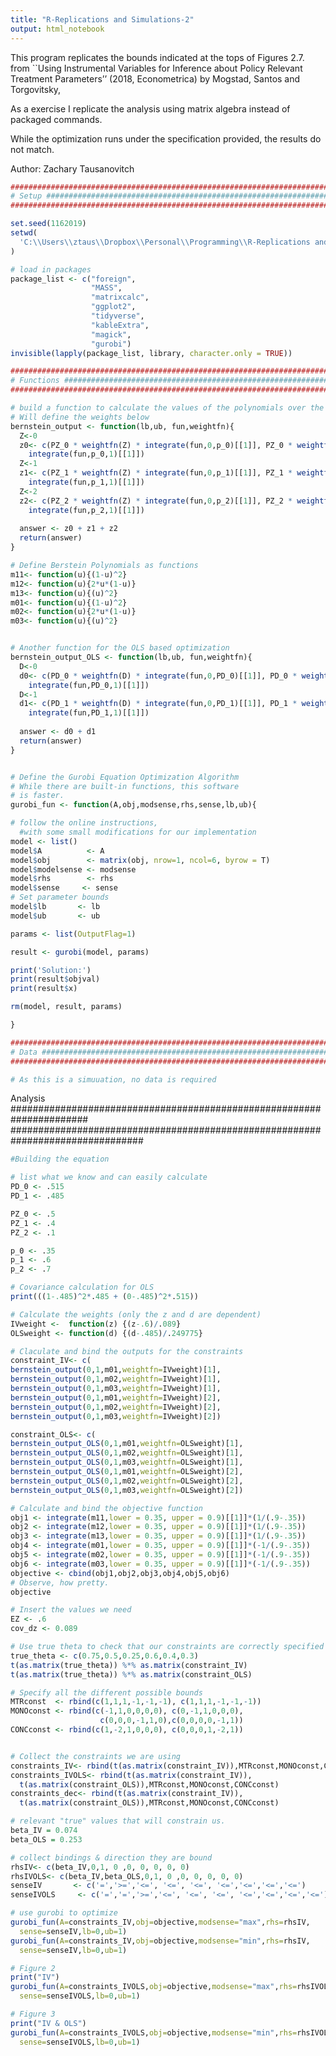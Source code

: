 ```yaml
---
title: "R-Replications and Simulations-2"
output: html_notebook
---
```

This program replicates the bounds indicated at the tops of Figures 2.7. from ``Using Instrumental Variables for Inference about Policy Relevant Treatment Parameters'' (2018, Econometrica) by Mogstad, Santos and Torgovitsky,

As a exercise I replicate the analysis using matrix algebra instead of packaged commands.

While the optimization runs under the specification provided, the results do not match.

Author: Zachary Tausanovitch 


```r

################################################################################
# Setup ########################################################################
################################################################################

set.seed(1162019)
setwd(
  'C:\\Users\\ztaus\\Dropbox\\Personal\\Programming\\R-Replications and Simulations-1'
)

# load in packages
package_list <- c("foreign", 
                  "MASS",
                  "matrixcalc",
                  "ggplot2",
                  "tidyverse",
                  "kableExtra",
                  "magick",
                  "gurobi")
invisible(lapply(package_list, library, character.only = TRUE))

```


```r
################################################################################
# Functions ####################################################################
################################################################################

# build a function to calculate the values of the polynomials over the support using the relevant weights 
# Will define the weights below
bernstein_output <- function(lb,ub, fun,weightfn){
  Z<-0
  z0<- c(PZ_0 * weightfn(Z) * integrate(fun,0,p_0)[[1]], PZ_0 * weightfn(Z) * 
    integrate(fun,p_0,1)[[1]])
  Z<-1
  z1<- c(PZ_1 * weightfn(Z) * integrate(fun,0,p_1)[[1]], PZ_1 * weightfn(Z) * 
    integrate(fun,p_1,1)[[1]])
  Z<-2
  z2<- c(PZ_2 * weightfn(Z) * integrate(fun,0,p_2)[[1]], PZ_2 * weightfn(Z) * 
    integrate(fun,p_2,1)[[1]])
  
  answer <- z0 + z1 + z2
  return(answer)
}

# Define Berstein Polynomials as functions
m11<- function(u){(1-u)^2}
m12<- function(u){2*u*(1-u)}
m13<- function(u){(u)^2}
m01<- function(u){(1-u)^2}
m02<- function(u){2*u*(1-u)}
m03<- function(u){(u)^2}


# Another function for the OLS based optimization
bernstein_output_OLS <- function(lb,ub, fun,weightfn){
  D<-0
  d0<- c(PD_0 * weightfn(D) * integrate(fun,0,PD_0)[[1]], PD_0 * weightfn(D) * 
    integrate(fun,PD_0,1)[[1]])
  D<-1
  d1<- c(PD_1 * weightfn(D) * integrate(fun,0,PD_1)[[1]], PD_1 * weightfn(D) * 
    integrate(fun,PD_1,1)[[1]])
  
  answer <- d0 + d1
  return(answer)
}


# Define the Gurobi Equation Optimization Algorithm
# While there are built-in functions, this software
# is faster.
gurobi_fun <- function(A,obj,modsense,rhs,sense,lb,ub){

# follow the online instructions, 
  #with some small modifications for our implementation
model <- list()
model$A          <- A 
model$obj        <- matrix(obj, nrow=1, ncol=6, byrow = T)
model$modelsense <- modsense
model$rhs        <- rhs
model$sense     <- sense
# Set parameter bounds 
model$lb       <- lb
model$ub       <- ub

params <- list(OutputFlag=1)

result <- gurobi(model, params)

print('Solution:')
print(result$objval)
print(result$x)

rm(model, result, params)

}

```



```r
################################################################################
# Data #########################################################################
################################################################################

# As this is a simuuation, no data is required
```


################################################################################
 Analysis ######################################################################
################################################################################



```r
#Building the equation

# list what we know and can easily calculate
PD_0 <- .515
PD_1 <- .485

PZ_0 <- .5
PZ_1 <- .4
PZ_2 <- .1

p_0 <- .35
p_1 <- .6
p_2 <- .7

# Covariance calculation for OLS
print(((1-.485)^2*.485 + (0-.485)^2*.515))

# Calculate the weights (only the z and d are dependent)
IVweight <-  function(z) {(z-.6)/.089}
OLSweight <- function(d) {(d-.485)/.249775}

# Claculate and bind the outputs for the constraints
constraint_IV<- c(
bernstein_output(0,1,m01,weightfn=IVweight)[1],
bernstein_output(0,1,m02,weightfn=IVweight)[1],
bernstein_output(0,1,m03,weightfn=IVweight)[1],
bernstein_output(0,1,m01,weightfn=IVweight)[2],
bernstein_output(0,1,m02,weightfn=IVweight)[2],
bernstein_output(0,1,m03,weightfn=IVweight)[2])

constraint_OLS<- c(
bernstein_output_OLS(0,1,m01,weightfn=OLSweight)[1],
bernstein_output_OLS(0,1,m02,weightfn=OLSweight)[1],
bernstein_output_OLS(0,1,m03,weightfn=OLSweight)[1],
bernstein_output_OLS(0,1,m01,weightfn=OLSweight)[2],
bernstein_output_OLS(0,1,m02,weightfn=OLSweight)[2],
bernstein_output_OLS(0,1,m03,weightfn=OLSweight)[2])

# Calculate and bind the objective function
obj1 <- integrate(m11,lower = 0.35, upper = 0.9)[[1]]*(1/(.9-.35))
obj2 <- integrate(m12,lower = 0.35, upper = 0.9)[[1]]*(1/(.9-.35))
obj3 <- integrate(m13,lower = 0.35, upper = 0.9)[[1]]*(1/(.9-.35))
obj4 <- integrate(m01,lower = 0.35, upper = 0.9)[[1]]*(-1/(.9-.35))
obj5 <- integrate(m02,lower = 0.35, upper = 0.9)[[1]]*(-1/(.9-.35))
obj6 <- integrate(m03,lower = 0.35, upper = 0.9)[[1]]*(-1/(.9-.35))
objective <- cbind(obj1,obj2,obj3,obj4,obj5,obj6)
# Observe, how pretty. 
objective

# Insert the values we need 
EZ <- .6
cov_dz <- 0.089

# Use true theta to check that our constraints are correctly specified
true_theta <- c(0.75,0.5,0.25,0.6,0.4,0.3)
t(as.matrix(true_theta)) %*% as.matrix(constraint_IV)
t(as.matrix(true_theta)) %*% as.matrix(constraint_OLS)

# Specify all the different possible bounds
MTRconst  <- rbind(c(1,1,1,-1,-1,-1), c(1,1,1,-1,-1,-1))
MONOconst <- rbind(c(-1,1,0,0,0,0), c(0,-1,1,0,0,0), 
                    c(0,0,0,-1,1,0),c(0,0,0,0,-1,1))
CONCconst <- rbind(c(1,-2,1,0,0,0), c(0,0,0,1,-2,1))


# Collect the constraints we are using 
constraints_IV<- rbind(t(as.matrix(constraint_IV)),MTRconst,MONOconst,CONCconst)
constraints_IVOLS<- rbind(t(as.matrix(constraint_IV)),
  t(as.matrix(constraint_OLS)),MTRconst,MONOconst,CONCconst)
constraints_dec<- rbind(t(as.matrix(constraint_IV)),
  t(as.matrix(constraint_OLS)),MTRconst,MONOconst,CONCconst)

# relevant "true" values that will constrain us. 
beta_IV = 0.074
beta_OLS = 0.253

# collect bindings & direction they are bound 
rhsIV<- c(beta_IV,0,1, 0 ,0, 0, 0, 0, 0)
rhsIVOLS<- c(beta_IV,beta_OLS,0,1, 0 ,0, 0, 0, 0, 0)
senseIV       <- c('=','>=','<=', '<=', '<=', '<=','<=','<=','<=')
senseIVOLS     <- c('=','=','>=','<=', '<=', '<=', '<=','<=','<=','<=')

# use gurobi to optimize 
gurobi_fun(A=constraints_IV,obj=objective,modsense="max",rhs=rhsIV,
  sense=senseIV,lb=0,ub=1)
gurobi_fun(A=constraints_IV,obj=objective,modsense="min",rhs=rhsIV,
  sense=senseIV,lb=0,ub=1)

# Figure 2
print("IV")
gurobi_fun(A=constraints_IVOLS,obj=objective,modsense="max",rhs=rhsIVOLS,
  sense=senseIVOLS,lb=0,ub=1)

# Figure 3
print("IV & OLS")
gurobi_fun(A=constraints_IVOLS,obj=objective,modsense="min",rhs=rhsIVOLS,
  sense=senseIVOLS,lb=0,ub=1)


```